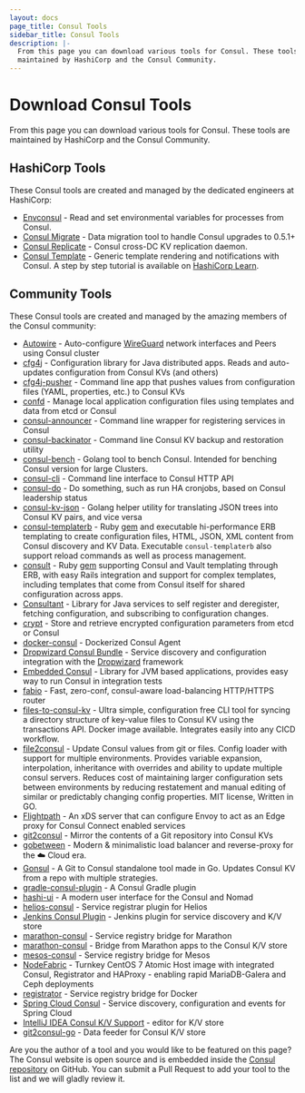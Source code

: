 ```yaml
---
layout: docs
page_title: Consul Tools
sidebar_title: Consul Tools
description: |-
  From this page you can download various tools for Consul. These tools are
  maintained by HashiCorp and the Consul Community.
---
```


# Download Consul Tools

From this page you can download various tools for Consul. These tools are maintained by HashiCorp and the Consul Community.

## HashiCorp Tools

These Consul tools are created and managed by the dedicated engineers at HashiCorp:

- [Envconsul](https://github.com/hashicorp/envconsul) - Read and set environmental variables for processes from Consul.
- [Consul Migrate](https://github.com/hashicorp/consul-migrate) - Data migration tool to handle Consul upgrades to 0.5.1+
- [Consul Replicate](https://github.com/hashicorp/consul-replicate) - Consul cross-DC KV replication daemon.
- [Consul Template](https://github.com/hashicorp/consul-template) - Generic template rendering and notifications with Consul. A step by step tutorial is available on [HashiCorp Learn](https://learn.hashicorp.com/tutorials/consul/consul-template).

## Community Tools

These Consul tools are created and managed by the amazing members of the Consul community:

- [Autowire](https://github.com/geniousphp/autowire) - Auto-configure [WireGuard](https://www.wireguard.com/) network interfaces and Peers using Consul cluster
- [cfg4j](http://www.cfg4j.org) - Configuration library for Java distributed apps. Reads and auto-updates configuration from Consul KVs (and others)
- [cfg4j-pusher](https://github.com/cfg4j/cfg4j-pusher) - Command line app that pushes values from configuration files (YAML, properties, etc.) to Consul KVs
- [confd](https://github.com/kelseyhightower/confd) - Manage local application configuration files using templates and data from etcd or Consul
- [consul-announcer](https://github.com/ncbi/consul-announcer) - Command line wrapper for registering services in Consul
- [consul-backinator](https://github.com/myENA/consul-backinator) - Command line Consul KV backup and restoration utility
- [consul-bench](https://github.com/criteo/consul-bench) - Golang tool to bench Consul. Intended for benching Consul version for large Clusters.
- [consul-cli](https://github.com/CiscoCloud/consul-cli) - Command line interface to Consul HTTP API
- [consul-do](https://github.com/zeroXten/consul-do) - Do something, such as run HA cronjobs, based on Consul leadership status
- [consul-kv-json](https://github.com/opencopilot/consul-kv-json) - Golang helper utility for translating JSON trees into Consul KV pairs, and vice versa
- [consul-templaterb](https://github.com/criteo/consul-templaterb/) - Ruby [gem](https://rubygems.org/gems/consul-templaterb) and executable hi-performance ERB templating to create configuration files, HTML, JSON, XML content from Consul discovery and KV Data. Executable `consul-templaterb` also support reload commands as well as process management.
- [consult](https://github.com/veracross/consult/) - Ruby [gem](https://rubygems.org/gems/consult) supporting Consul and Vault templating through ERB, with easy Rails integration and support for complex templates, including templates that come from Consul itself for shared configuration across apps.
- [Consultant](https://github.com/Magnetme/consultant) - Library for Java services to self register and deregister, fetching configuration, and subscribing to configuration changes.
- [crypt](http://xordataexchange.github.io/crypt/) - Store and retrieve encrypted configuration parameters from etcd or Consul
- [docker-consul](https://github.com/gliderlabs/docker-consul) - Dockerized Consul Agent
- [Dropwizard Consul Bundle](https://github.com/smoketurner/dropwizard-consul) - Service discovery and configuration integration with the [Dropwizard](http://www.dropwizard.io/) framework
- [Embedded Consul](https://github.com/pszymczyk/embedded-consul) - Library for JVM based applications, provides easy way to run Consul in integration tests
- [fabio](https://github.com/eBay/fabio) - Fast, zero-conf, consul-aware load-balancing HTTP/HTTPS router
- [files-to-consul-kv](https://github.com/bitsofinfo/files-to-consul-kv) - Ultra simple, configuration free CLI tool for syncing a directory structure of key-value files to Consul KV using the transactions API. Docker image available. Integrates easily into any CICD workflow.
- [file2consul](https://github.com/joeatbayes/file2consul) - Update Consul values from git or files. Config loader with support for multiple environments. Provides variable expansion, interpolation, inheritance with overrides and ability to update multiple consul servers. Reduces cost of maintaining larger configuration sets between environments by reducing restatement and manual editing of similar or predictably changing config properties. MIT license, Written in GO.
- [Flightpath](https://docs.flightpath.xyz/) - An xDS server that can configure Envoy to act as an Edge proxy for Consul Connect enabled services
- [git2consul](https://github.com/ryanbreen/git2consul) - Mirror the contents of a Git repository into Consul KVs
- [gobetween](https://github.com/yyyar/gobetween) - Modern & minimalistic load balancer and reverse-proxy for the ☁️ Cloud era.
- [Gonsul](https://github.com/miniclip/gonsul) - A Git to Consul standalone tool made in Go. Updates Consul KV from a repo with multiple strategies.
- [gradle-consul-plugin](https://github.com/amirkibbar/red-apple) - A Consul Gradle plugin
- [hashi-ui](https://github.com/jippi/hashi-ui) - A modern user interface for the Consul and Nomad
- [helios-consul](https://github.com/SVT/helios-consul) - Service registrar plugin for Helios
- [Jenkins Consul Plugin](https://plugins.jenkins.io/consul) - Jenkins plugin for service discovery and K/V store
- [marathon-consul](https://github.com/allegro/marathon-consul) - Service registry bridge for Marathon
- [marathon-consul](https://github.com/CiscoCloud/marathon-consul) - Bridge from Marathon apps to the Consul K/V store
- [mesos-consul](https://github.com/CiscoCloud/mesos-consul) - Service registry bridge for Mesos
- [NodeFabric](http://opennodecloud.com/products/nodefabric.html) - Turnkey CentOS 7 Atomic Host image with integrated Consul, Registrator and HAProxy - enabling rapid MariaDB-Galera and Ceph deployments
- [registrator](https://github.com/gliderlabs/registrator) - Service registry bridge for Docker
- [Spring Cloud Consul](https://github.com/spring-cloud/spring-cloud-consul) - Service discovery, configuration and events for Spring Cloud
- [IntelliJ IDEA Consul K/V Support](https://plugins.jetbrains.com/plugin/10511-consul-k-v-support) - editor for K/V store
- [git2consul-go](https://github.com/KohlsTechnology/git2consul-go) - Data feeder for Consul K/V store

Are you the author of a tool and you would like to be featured on this page? The Consul website is open source and is embedded inside the [Consul repository](https://github.com/hashicorp/consul) on GitHub. You can submit a Pull Request to add your tool to the list and we will gladly review it.
